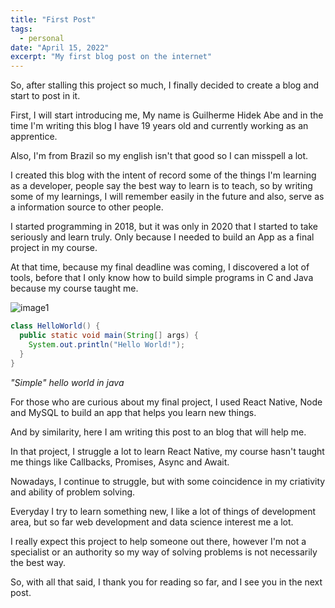```yaml
---
title: "First Post"
tags:
  - personal
date: "April 15, 2022"
excerpt: "My first blog post on the internet"
---
```


So, after stalling this project so much, I finally decided to create a blog and start to post in it.

First, I will start introducing me, My name is Guilherme Hidek Abe and in the time I'm writing this blog I have 19 years old and currently working as an apprentice.

Also, I'm from Brazil so my english isn't that good so I can misspell a lot.

I created this blog with the intent of record some of the things I'm learning as a developer, people say the best way to learn is to teach, so by writing some of my learnings, I will remember easily in the future and also, serve as a information source to other people.

I started programming in 2018, but it was only in 2020 that I started to take seriously and learn truly. Only because I needed to build an App as a final project in my course.

At that time, because my final deadline was coming, I discovered a lot of tools, before that I only know how to build simple programs in C and Java because my course taught me.

![image1](image1.jpeg)

```java
class HelloWorld() {
  public static void main(String[] args) {
    System.out.println("Hello World!");
  }
}
```
*"Simple" hello world in java*

For those who are curious about my final project, I used React Native, Node and MySQL to build an app that helps you learn new things.

And by similarity, here I am writing this post to an blog that will help me.

In that project, I struggle a lot to learn React Native, my course hasn't taught me things like Callbacks, Promises, Async and Await.

Nowadays, I continue to struggle, but with some coincidence in my criativity and ability of problem solving.

Everyday I try to learn something new, I like a lot of things of development area, but so far web development and data science interest me a lot.

I really expect this project to help someone out there, however I'm not a specialist or an authority so my way of solving problems is not necessarily the best way.

So, with all that said, I thank you for reading so far, and I see you in the next post.
